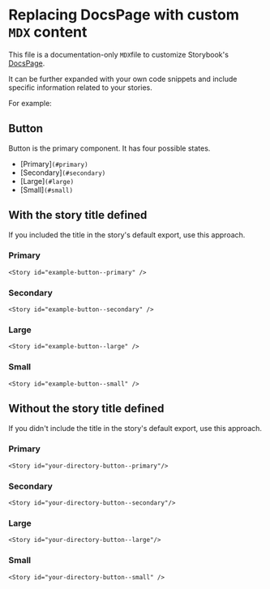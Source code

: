 <!-- Custom-MDX-Documentation.mdx -->

# Replacing DocsPage with custom `MDX` content

This file is a documentation-only `MDX`file to customize Storybook's [DocsPage](https://storybook.js.org/docs/react/writing-docs/docs-page#replacing-docspage).

It can be further expanded with your own code snippets and include specific information related to your stories.

For example:


## Button

Button is the primary component. It has four possible states.

- [Primary]`(#primary)`
- [Secondary]`(#secondary)`
- [Large]`(#large)`
- [Small]`(#small)`

## With the story title defined

If you included the title in the story's default export, use this approach.

### Primary

`<Story id="example-button--primary" />`

### Secondary

`<Story id="example-button--secondary" />`

### Large

`<Story id="example-button--large" />`

### Small

`<Story id="example-button--small" />`

## Without the story title defined

If you didn't include the title in the story's default export, use this approach.

### Primary

`<Story id="your-directory-button--primary"/>`

### Secondary

`<Story id="your-directory-button--secondary"/>`

### Large

`<Story id="your-directory-button--large"/>`

### Small

`<Story id="your-directory-button--small" />`